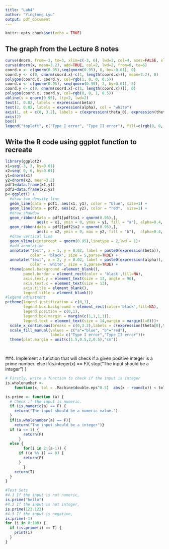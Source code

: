 ---
title: "Lab4"
author: "Yingtong Lyu"
output: pdf_document
---

```{r setup, include=FALSE}
knitr::opts_chunk$set(echo = TRUE)
```

## The graph from the Lecture 8 notes

```{r cars}
curve(dnorm, from=-3, to=3, xlim=c(-3, 6), lwd=2, col=4, axes=FALSE, xlab=NA, ylab=NA)
curve(dnorm(x, mean=3.2), add=TRUE, col=2, lwd=2, from=0, to=6)
coord.x <- c(qnorm(0.95),seq(qnorm(0.95), 0, by=-0.01), 0)
coord.y <- c(0, dnorm(coord.x[-c(1, length(coord.x))], mean=3.2), 0) 
polygon(coord.x, coord.y, col=rgb(1, 0, 0, 0.5)) 
coord.x <- c(qnorm(0.95), seq(qnorm(0.95), 3, by=0.01), 3) 
coord.y <- c(0, dnorm(coord.x[-c(1, length(coord.x))]), 0) 
polygon(coord.x, coord.y, col=rgb(0, 0, 1, 0.5)) 
abline(v = qnorm(0.95), lty=2, lwd=2) 
text(1, 0.02, labels = expression(beta)) 
text(2, 0.02, labels = expression(alpha), col = "white") 
axis(1, at = c(0, 3.2), labels = c(expression(theta_0), expression(theta_a))) 
axis(2) 
box() 
legend("topleft", c("Type I error", "Type II error"), fill=c(rgb(0, 0, 1, 0.5), rgb(1, 0, 0, 0.5)))
```

##  Write the R code using ggplot function to recreate
```{r }
library(ggplot2)
x1=seq(-3, 3, by=0.01)
x2=seq( 0, 6, by=0.01)
y1=dnorm(x1)
y2=dnorm(x2, mean=3.2)
pdf1=data.frame(x1,y1)
pdf2=data.frame(x2,y2)
p<-ggplot() + 
  #draw two density line
  geom_line(data = pdf1, aes(x1, y1), color = "blue", size=1) +
  geom_line(data = pdf2, aes(x2, y2), color = "red",  size=1) +
  #draw shawdow
  geom_ribbon(data = pdf1[pdf1$x1 > qnorm(0.95),], 
              aes(x = x1, ymin = 0, ymax = y1, fill = "a"), alpha=0.4, colour="black") +
  geom_ribbon(data = pdf2[pdf2$x2 < qnorm(0.95),],
              aes(x = x2, ymin = 0, max = y2, fill = "b"),  alpha=0.4, colour="black")+
  #draw vertical line 
  geom_vline(xintercept = qnorm(0.95),linetype = 2,lwd = 1)+
  #add annotation
  annotate("text", x = 1, y = 0.02, label = paste0(expression(beta)),  
           color = 'black', size = 5,parse=TRUE) +
  annotate("text", x = 2, y = 0.02, label = paste0(expression(alpha)), 
           color = 'white', size = 5,parse=TRUE) +
  theme(panel.background =element_blank(), 
        panel.border = element_rect(color = 'black',fill=NA),
        axis.text.y = element_text(size = 13, angle = 90),
        axis.text.x = element_text(size = 13),
        axis.title = element_blank(),
        legend.title = element_blank())
#legend adjustment
p+theme(legend.justification = c(0,1),
        legend.box.background = element_rect(color='black',fill=NA),
        legend.position = c(0,1),
        legend.box.margin = margin(c(1,1,1,1)),
        legend.text = element_text(size = 14,margin = margin(l=8)))+
  scale_x_continuous(breaks = c(0,3.2),labels = c(expression(theta[0],theta[a])))+
  scale_fill_manual(values = c("a"="blue", "b"="red"),
                    label= c("Type I error","Type II error"))+
  theme(plot.margin = unit(c(1.5,0.5,2,0.5),"cm"))

  

```

##4. Implement a function that will check if a given positive integer is a prime number.
  else if(is.integer(x) == F){
    stop("The input should be a integer")
  }
```{r}
# Firstly, write a function to check if the input is integer
is.wholenumber <-
    function(x, tol = .Machine$double.eps^0.5)  abs(x - round(x)) < tol

is.prime <- function (a) {
  # Check if the input is numeric.
  if (is.numeric(a) == F) {
    return("The input should be a numeric value.")
  } 
  if(is.wholenumber(a) == F){
    return("The input should be a integer")}
  if (a <= 1) {
        return(F)
      } 
  else {
        for(i in 2:(a-1)) {
      if ((a %% i) == 0) {
        return(F)
      } 
        }
    return(T)
  }
}

```

```{r}
#Test Sets
#4.1 If the input is not numeric,
is.prime("hello")
#4.2 If the input is not integer,
is.prime(123.123)
#4.3 If the input is negative,
is.prime(-1)
for (i in 0:100) {
  if (is.prime(i) == T) {
    print(i)
  } 
}
```
